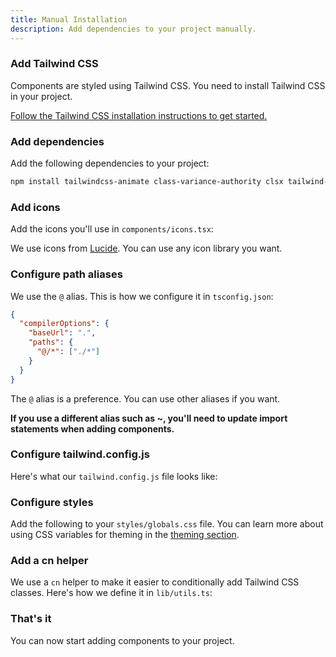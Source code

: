```yaml
---
title: Manual Installation
description: Add dependencies to your project manually.
---
```


<Steps>

### Add Tailwind CSS

Components are styled using Tailwind CSS. You need to install Tailwind CSS in your project.

[Follow the Tailwind CSS installation instructions to get started.](https://tailwindcss.com/docs/installation)

### Add dependencies

Add the following dependencies to your project:

```bash
npm install tailwindcss-animate class-variance-authority clsx tailwind-merge lucide-react
```

### Add icons

Add the icons you'll use in `components/icons.tsx`:

<ComponentSource src="../../templates/plate-playground-template/src/components/icons.tsx" />

We use icons from [Lucide](https://lucide.dev). You can use any icon library you want.

### Configure path aliases

We use the `@` alias. This is how we configure it in `tsconfig.json`:

```json {3-6} title="tsconfig.json"
{
  "compilerOptions": {
    "baseUrl": ".",
    "paths": {
      "@/*": ["./*"]
    }
  }
}
```

The `@` alias is a preference. You can use other aliases if you want.

**If you use a different alias such as ~, you'll need to update import statements when adding components.**

### Configure tailwind.config.js

Here's what our `tailwind.config.js` file looks like:

<ComponentSource
  src="../../templates/plate-playground-template/tailwind.config.js"
  open
/>

### Configure styles

Add the following to your `styles/globals.css` file. You can learn more about using CSS variables for theming in the [theming section](/docs/components/theming).

<ComponentSource
  src="../../templates/plate-playground-template/src/styles/globals.css"
  open
/>

### Add a cn helper

We use a `cn` helper to make it easier to conditionally add Tailwind CSS classes. Here's how we define it in `lib/utils.ts`:

<ComponentSource src="../../templates/plate-playground-template/src/lib/utils.ts" open />

### That's it

You can now start adding components to your project.

</Steps>
